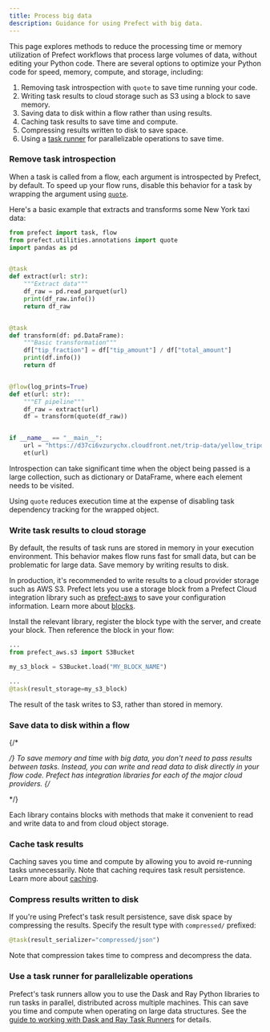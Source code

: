 ```yaml
---
title: Process big data
description: Guidance for using Prefect with big data.
---
```


This page explores methods to reduce the processing time or memory utilization of Prefect
workflows that process large volumes of data, without editing your Python code. There
are several options to optimize your Python code for speed, memory, compute, and
storage, including:

1. Removing task introspection with `quote` to save time running your code.
1. Writing task results to cloud storage such as S3 using a block to save memory.
1. Saving data to disk within a flow rather than using results.
1. Caching task results to save time and compute.
1. Compressing results written to disk to save space.
1. Using a [task runner](/v3/develop/task-runners/) for parallelizable
operations to save time.

### Remove task introspection

When a task is called from a flow, each argument is introspected by Prefect, by default.
To speed up your flow runs, disable this behavior for a task by wrapping the argument using
[`quote`](https://docs.prefect.io/latest/api-ref/prefect/utilities/annotations/#prefect.utilities.annotations.quote).

Here's a basic example that extracts and transforms some New York taxi data:

```python et_quote.py
from prefect import task, flow
from prefect.utilities.annotations import quote
import pandas as pd


@task
def extract(url: str):
    """Extract data"""
    df_raw = pd.read_parquet(url)
    print(df_raw.info())
    return df_raw


@task
def transform(df: pd.DataFrame):
    """Basic transformation"""
    df["tip_fraction"] = df["tip_amount"] / df["total_amount"]
    print(df.info())
    return df


@flow(log_prints=True)
def et(url: str):
    """ET pipeline"""
    df_raw = extract(url)
    df = transform(quote(df_raw))


if __name__ == "__main__":
    url = "https://d37ci6vzurychx.cloudfront.net/trip-data/yellow_tripdata_2023-09.parquet"
    et(url)
```

Introspection can take significant time when the object being passed is a large collection,
such as dictionary or DataFrame, where each element needs to be visited.

Using `quote` reduces execution time at the expense of disabling task dependency
tracking for the wrapped object.

### Write task results to cloud storage

By default, the results of task runs are stored in memory in your execution environment.
This behavior makes flow runs fast for small data, but can be problematic for large data.
Save memory by writing results to disk.

In production, it's recommended to write results to a cloud provider storage such as AWS S3.
Prefect lets you use a storage block from a Prefect Cloud integration library such as
[prefect-aws](/integrations/prefect-aws) to save your configuration information.
Learn more about [blocks](/v3/develop/blocks/).

Install the relevant library, register the block type with the server, and create your block.
Then reference the block in your flow:

```python
...
from prefect_aws.s3 import S3Bucket

my_s3_block = S3Bucket.load("MY_BLOCK_NAME")

...
@task(result_storage=my_s3_block)

```

The result of the task writes to S3, rather than stored in memory.

### Save data to disk within a flow

{/*
<!-- vale off -->
*/}
To save memory and time with big data, you don't need to pass results between tasks.
Instead, you can write and read data to disk directly in your flow code.
Prefect has integration libraries for each of the major cloud providers.
{/*
<!-- vale on -->
*/}

Each library contains blocks with methods that make it convenient to read and write data to and
from cloud object storage.


### Cache task results

Caching saves you time and compute by allowing you to avoid re-running tasks unnecessarily.
Note that caching requires task result persistence.
Learn more about [caching](/v3/develop/task-caching/).

### Compress results written to disk

If you're using Prefect's task result persistence, save disk space by compressing the results.
Specify the result type with `compressed/` prefixed:

```python
@task(result_serializer="compressed/json")
```

Note that compression takes time to compress and decompress the data.

### Use a task runner for parallelizable operations

Prefect's task runners allow you to use the Dask and Ray Python libraries to run tasks in parallel,
distributed across multiple machines.
This can save you time and compute when operating on large data structures.
See the [guide to working with Dask and Ray Task Runners](/v3/develop/task-runners/)
for details.
